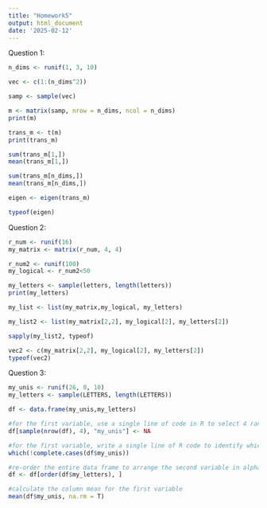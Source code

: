 ```yaml
---
title: "Homework5"
output: html_document
date: '2025-02-12'
---
```


Question 1:

```r
n_dims <- runif(1, 3, 10)

vec <- c(1:(n_dims^2))

samp <- sample(vec)

m <- matrix(samp, nrow = n_dims, ncol = n_dims)
print(m)

trans_m <- t(m)
print(trans_m)

sum(trans_m[1,])
mean(trans_m[1,])

sum(trans_m[n_dims,])
mean(trans_m[n_dims,])

eigen <- eigen(trans_m)

typeof(eigen)

```


Question 2:

```r

r_num <- runif(16)
my_matrix <- matrix(r_num, 4, 4)

r_num2 <- runif(100)
my_logical <- r_num2<50

my_letters <- sample(letters, length(letters))
print(my_letters)

my_list <- list(my_matrix,my_logical, my_letters)

my_list2 <- list(my_matrix[2,2], my_logical[2], my_letters[2])

sapply(my_list2, typeof)

vec2 <- c(my_matrix[2,2], my_logical[2], my_letters[2])
typeof(vec2)

```

Question 3:

```r

my_unis <- runif(26, 0, 10)
my_letters <- sample(LETTERS, length(LETTERS))

df <- data.frame(my_unis,my_letters)

#for the first variable, use a single line of code in R to select 4 random rows and replace the numerical values in those rows with NA.
df[sample(nrow(df), 4), "my_unis"] <- NA

#for the first variable, write a single line of R code to identify which rows have the missing values.
which(!complete.cases(df$my_unis))

#re-order the entire data frame to arrange the second variable in alphabetical order          
df <- df[order(df$my_letters), ]

#calculate the column mean for the first variable
mean(df$my_unis, na.rm = T)


```











